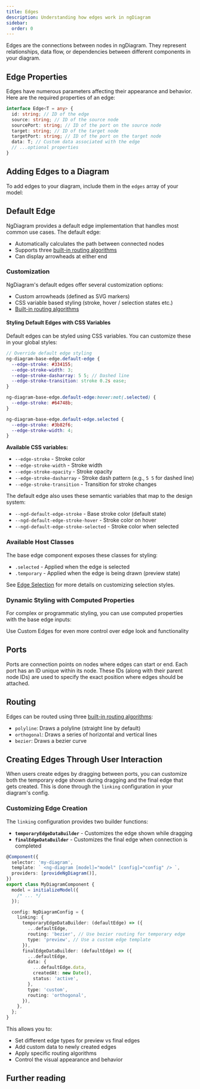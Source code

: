 ```yaml
---
title: Edges
description: Understanding how edges work in ngDiagram
sidebar:
  order: 0
---
```



Edges are the connections between nodes in ngDiagram. They represent relationships, data flow, or dependencies between different components in your diagram.

## Edge Properties

Edges have numerous parameters affecting their appearance and behavior.
Here are the required properties of an edge:

```typescript
interface Edge<T = any> {
  id: string; // ID of the edge
  source: string; // ID of the source node
  sourcePort: string; // ID of the port on the source node
  target: string; // ID of the target node
  targetPort: string; // ID of the port on the target node
  data: T; // Custom data associated with the edge
  // ...optional properties
}
```

<LinkCard
  icon="list-format"
  title="Edge API"
  href="/docs/api/types/edge"
  description="See detailed edge properties reference"
/>

## Adding Edges to a Diagram

To add edges to your diagram, include them in the `edges` array of your model:

<CodeSnippet relativePath="edges/edges/diagram.component.ts" sectionId="adding-edges" />

## Default Edge

NgDiagram provides a default edge implementation that handles most common use cases. The default edge:

- Automatically calculates the path between connected nodes
- Supports three [built-in routing algorithms](/docs/internals/edges/routing)
- Can display arrowheads at either end

### Customization

NgDiagram's default edges offer several customization options:

- Custom arrowheads (defined as SVG markers)
- CSS variable based styling (stroke, hover / selection states etc.)
- [Built-in routing algorithms](/docs/internals/edges/routing)


<DefaultEdge />

<CodeSnippet relativePath="edges/edges/default-edge/diagram.component.ts" />

#### Styling Default Edges with CSS Variables

Default edges can be styled using CSS variables. You can customize these in your global styles:

```scss
// Override default edge styling
ng-diagram-base-edge.default-edge {
  --edge-stroke: #334155;
  --edge-stroke-width: 3;
  --edge-stroke-dasharray: 5 5; // Dashed line
  --edge-stroke-transition: stroke 0.2s ease;
}

ng-diagram-base-edge.default-edge:hover:not(.selected) {
  --edge-stroke: #64748b;
}

ng-diagram-base-edge.default-edge.selected {
  --edge-stroke: #3b82f6;
  --edge-stroke-width: 4;
}
```

**Available CSS variables:**

- `--edge-stroke` - Stroke color
- `--edge-stroke-width` - Stroke width
- `--edge-stroke-opacity` - Stroke opacity
- `--edge-stroke-dasharray` - Stroke dash pattern (e.g., `5 5` for dashed line)
- `--edge-stroke-transition` - Transition for stroke changes

The default edge also uses these semantic variables that map to the design system:

- `--ngd-default-edge-stroke` - Base stroke color (default state)
- `--ngd-default-edge-stroke-hover` - Stroke color on hover
- `--ngd-default-edge-stroke-selected` - Stroke color when selected

### Available Host Classes

The base edge component exposes these classes for styling:

- `.selected` - Applied when the edge is selected
- `.temporary` - Applied when the edge is being drawn (preview state)

See [Edge Selection](/docs/internals/edges/selection) for more details on customizing selection styles.

### Dynamic Styling with Computed Properties

For complex or programmatic styling, you can use computed properties with the base edge inputs:

<CodeSnippet relativePath="edges/edge-selection/dynamic-edge/dynamic-edge.component.ts" />

Use Custom Edges for even more control over edge look and functionality

<LinkCard
  title="Custom Edges"
  href="/docs/internals/edges/custom-edges"
  description="Provide your edges with unique styles and behaviors"
/>

<LinkCard title="Arrowheads" href="/docs/internals/edges/arrowheads" description="Create custom arrowheads" />

## Ports

Ports are connection points on nodes where edges can start or end.
Each port has an ID unique within its node.
These IDs (along with their parent node IDs) are used to specify the exact position where edges should be attached.

<CodeSnippet relativePath="edges/edges/diagram.component.ts" sectionId="ports" />

<LinkCard
  title="Ports"
  href="/docs/internals/nodes/ports"
  description="Read more about ports and how they work in ngDiagram"
/>

## Routing

Edges can be routed using three [built-in routing algorithms](/docs/internals/edges/routing):

- `polyline`: Draws a polyline (straight line by default)
- `orthogonal`: Draws a series of horizontal and vertical lines
- `bezier`: Draws a bezier curve


<Routing />

<LinkCard
  title="Routing"
  href="/docs/internals/edges/routing"
  description="Learn about routing algorithms and how to customize them in ngDiagram"
/>

## Creating Edges Through User Interaction

When users create edges by dragging between ports, you can customize both the temporary edge shown during dragging and the final edge that gets created. This is done through the `linking` configuration in your diagram's config.

### Customizing Edge Creation

The `linking` configuration provides two builder functions:

- **`temporaryEdgeDataBuilder`** - Customizes the edge shown while dragging
- **`finalEdgeDataBuilder`** - Customizes the final edge when connection is completed

```typescript
@Component({
  selector: 'my-diagram',
  template: ` <ng-diagram [model]="model" [config]="config" /> `,
  providers: [provideNgDiagram()],
})
export class MyDiagramComponent {
  model = initializeModel({
    /* ... */
  });

  config: NgDiagramConfig = {
    linking: {
      temporaryEdgeDataBuilder: (defaultEdge) => ({
        ...defaultEdge,
        routing: 'bezier', // Use bezier routing for temporary edge
        type: 'preview', // Use a custom edge template
      }),
      finalEdgeDataBuilder: (defaultEdge) => ({
        ...defaultEdge,
        data: {
          ...defaultEdge.data,
          createdAt: new Date(),
          status: 'active',
        },
        type: 'custom',
        routing: 'orthogonal',
      }),
    },
  };
}
```

This allows you to:

- Set different edge types for preview vs final edges
- Add custom data to newly created edges
- Apply specific routing algorithms
- Control the visual appearance and behavior

## Further reading

<LinkCard
  title="Labels"
  href="/docs/internals/edges/labels"
  description="See how to add labels to edges in ngDiagram"
/>

